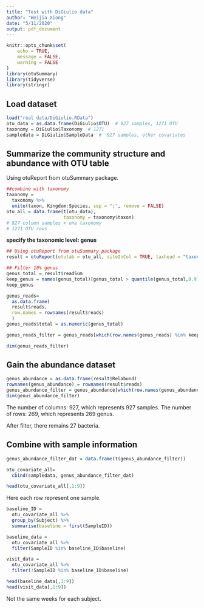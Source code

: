 ```yaml
---
title: "Test with DiGiulio data"
author: "Weijia Xiong"
date: "5/11/2020"
output: pdf_document
---
```


```r
knitr::opts_chunk$set(
	echo = TRUE,
	message = FALSE,
	warning = FALSE
)
library(otuSummary)
library(tidyverse)
library(stringr)
```



## Load dataset
```r
load("real data/DiGiulio.RData")
otu_data = as.data.frame(DiGiulio$OTU)  # 927 samples, 1271 OTU
taxonomy = DiGiulio$Taxonomy  # 1271 
sampledata = DiGiulio$SampleData  #  927 samples, other covariates
```

## Summarize the community structure and abundance with OTU table

Using otuReport from otuSummary package. 

```r
##combine with taxonomy
taxonomy = 
  taxonomy %>% 
  unite(taxon, Kingdom:Species, sep = ";", remove = FALSE)
otu_all = data.frame(t(otu_data), 
                     taxonomy = taxonomy$taxon)  
# 927 column samples + one taxonomy 
# 1271 OTU rows
```

**specify the taxonomic level: genus**
```r
## Using otuReport from otuSummary package
result = otuReport(otutab = otu_all, siteInCol = TRUE, taxhead = "taxonomy",  platform = "qiime", pattern = ";", percent = FALSE, taxlevel = "genus", collap = ";")
```


```r
## Filter 10% genus
genus_total = result$readSum
keep_genus = names(genus_total)[genus_total > quantile(genus_total,0.9)]
keep_genus

genus_reads= 
  as.data.frame(
  result$reads,
  row.names = rownames(result$reads)
  )
genus_reads$total = as.numeric(genus_total)

genus_reads_filter = genus_reads[which(row.names(genus_reads) %in% keep_genus),]

dim(genus_reads_filter)

```


## Gain the abundance dataset
```r
genus_abundance = as.data.frame(result$Relabund)
rownames(genus_abundance) = rownames(result$reads)
genus_abundance_filter = genus_abundance[which(row.names(genus_abundance) %in% keep_genus),]
dim(genus_abundance_filter)
```

The number of columns: 927, which represents 927 samples.
The number of rows: 269, which represents 269 genus.

After filter, there remains 27 bacteria.


## Combine with sample information
```r
genus_abundance_filter_dat = data.frame(t(genus_abundance_filter))

otu_covariate_all= 
  cbind(sampledata, genus_abundance_filter_dat)

head(otu_covariate_all[,1:9])
```

Here each row represent one sample.


```r
baseline_ID = 
  otu_covariate_all %>% 
  group_by(Subject) %>% 
  summarise(baseline = first(SampleID))

baseline_data = 
  otu_covariate_all %>% 
  filter(SampleID %in% baseline_ID$baseline)

visit_data = 
  otu_covariate_all %>% 
  filter(!SampleID %in% baseline_ID$baseline)
```

```r
head(baseline_data[,1:9])
head(visit_data[,1:9])
```

Not the same weeks for each subject.


